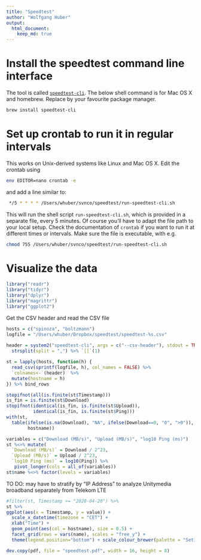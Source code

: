 ```yaml
---
title: "Speedtest"
author: "Wolfgang Huber"
output: 
  html_document: 
    keep_md: true
---
```


# Install the speedtest command line interface

The tool is called [`speedtest-cli`](https://github.com/sivel/speedtest-cli). The below shell command is for Mac OS X and homebrew. Replace by your favourite package manager.

```sh
brew install speedtest-cli
```

# Set up crontab to run it in regular intervals

This works on Unix-derived systems like Linux and Mac OS X. Edit the crontab using

```sh
env EDITOR=nano crontab -e
```

and add a line similar to:

```sh
 */5 * * * * /Users/whuber/svnco/speedtest/run-speedtest-cli.sh
```

This will run the shell script `run-speedtest-cli.sh`, which is provided in a separate file, every 5 minutes. Of course you'll have to adapt the file path to your local setup. Check the documentation of `crontab` if you want to run it at different times or intervals. Make sure the file is executable, with e.g.

```sh
chmod 755 /Users/whuber/svnco/speedtest/run-speedtest-cli.sh
```


# Visualize the data

```r
library("readr")
library("tidyr")
library("dplyr")
library("magrittr")
library("ggplot2")
```

Get the CSV header and read the CSV file
```r
hosts = c("spinoza", "boltzmann")
logfile = "/Users/whuber/Dropbox/speedtest/speedtest-%s.csv"
  
header = system2("speedtest-cli", args = c("--csv-header"), stdout = TRUE)  %>%
  strsplit(split = ",") %>% `[[`(1)

st = lapply(hosts, function(h) {
  read_csv(sprintf(logfile, h), col_names = FALSE) %>%
  `colnames<-`(header)  %>% 
  mutate(hostname = h)
}) %>% bind_rows 

stopifnot(all(is.finite(st$Timestamp)))
is_fin = is.finite(st$Download)
stopifnot(identical(is_fin, is.finite(st$Upload)),
          identical(is_fin, is.finite(st$Ping)))
with(st,
  table(ifelse(is.na(Download), "NA", ifelse(Download==0, "0", ">0")), 
        hostname))

variables = c("Download (MB/s)", "Upload (MB/s)", "log10 Ping (ms)")
st %<>% mutate(
  `Download (MB/s)` = Download / 2^23,
  `Upload (MB/s)` = Upload / 2^23,
  `log10 Ping (ms)` = log10(Ping)) %>% 
   pivot_longer(cols = all_of(variables))
st$name %<>% factor(levels = variables)
```

TO DO: may have to stratify by  "IP Address" to analyze Unitymedia broadband separately from Telekom LTE

```r
#filter(st, Timestamp >= "2020-04-20") %>%
st %>%
ggplot(aes(x = Timestamp, y = value)) + 
  scale_x_datetime(timezone = "CET") + 
  xlab("Time") +
  geom_point(aes(col = hostname), size = 0.5) + 
  facet_grid(rows = vars(name), scales = "free_y") +
  theme(legend.position="bottom") + scale_colour_brewer(palette = "Set1")

dev.copy(pdf, file = "speedtest.pdf", width = 16, height = 8)
```